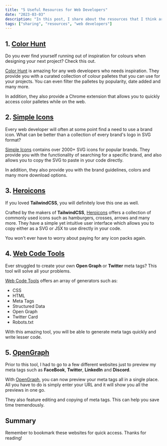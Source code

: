 ```yaml
---
title: "5 Useful Resources for Web Developers"
date: "2023-03-03"
description: "In this post, I share about the resources that I think are incredibly useful for any web developers."
tags: ["sharing", "resources", "web developers"]
---
```


## 1. [Color Hunt](https://colorhunt.co/)

Do you ever find yourself running out of inspiration for colours when designing your next project?
Check this out.

[Color Hunt](https://colorhunt.co/) is amazing for any web developers who needs inspiration.
They provide you with a curated collection of colour palletes that you can use for your projects.
You can even filter the palletes by popularity, date added and many more.

In addition, they also provide a Chrome extension that allows you to quickly access color palletes
while on the web.

## 2. [Simple Icons](https://simpleicons.org)

Every web developer will often at some point find a need to use a brand icon. What can be better than
a collection of every brand's logo in SVG format?

[Simple Icons](https://simpleicons.org/) contains over 2000+ SVG icons for popular brands. They provide
you with the functionality of searching for a specific brand, and also allows you to copy the SVG to
paste in your code directly.

In addition, they also provide you with the brand guidelines, colors and many more download options.

## 3. [Heroicons](https://heroicons.com)

If you loved **TailwindCSS**, you will definitely love this one as well.

Crafted by the makers of **TailwindCSS**, [Heroicons](https://heroicons.com/) offers a collection of
commonly used icons such as hamburgers, crosses, arrows and many more. They have a simple yet intuitive
user interface which allows you to copy either as a SVG or JSX to use directly in your code.

You won't ever have to worry about paying for any icon packs again.

## 4. [Web Code Tools](https://webcode.tools)

Ever struggled to create your own **Open Graph** or **Twitter** meta tags? This tool will solve all your problems.

[Web Code Tools](https://webcode.tools/) offers an array of generators such as:

- CSS
- HTML
- Meta Tags
- Structured Data
- Open Graph
- Twitter Card
- Robots.txt

With this amazing tool, you will be able to generate meta tags quickly and write lesser code.

## 5. [OpenGraph](https://www.opengraph.xyz/)

Prior to this tool, I had to go to a few different websites just to preview my meta tags such as
**FaceBook**, **Twitter**, **LinkedIn** and **Discord**.

With [OpenGraph](https://www.opengraph.xyz/), you can now preview your meta tags all in a single
place. All you have to do is simply enter your URL and it will show you all the previews in one go.

They also feature editing and copying of meta tags. This can help you save time tremendously.

## Summary

Remember to bookmark these websites for quick access. Thanks for reading!
